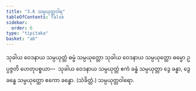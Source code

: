 ```yaml
---
title: "3.6 သမ္ပယုတ္တဝါရ"
tableOfContents: false
sidebar:
  order: 6
type: "tipitaka"
basket: "ab"
---
```



<DynamicBreadcrumb />

<Division number="37">

<Paragraph number="1878">
သုခါယ ဝေဒနာယ သမ္ပယုတ္တံ ဓမ္မံ သမ္ပယုတ္တော သုခါယ ဝေဒနာယ သမ္ပယုတ္တော ဓမ္မော ဥပ္ပဇ္ဇတိ ဟေတုပစ္စယာ—  သုခါယ ဝေဒနာယ သမ္ပယုတ္တံ ဧကံ ခန္ဓံ သမ္ပယုတ္တာ ဒွေ ခန္ဓာ, ဒွေ ခန္ဓေ သမ္ပယုတ္တော ဧကော ခန္ဓော. (သံခိတ္တံ.)

</Paragraph>
</Division>

<Paragraph number="1879" type="center">
သမ္ပယုတ္တဝါရော.
</Paragraph>